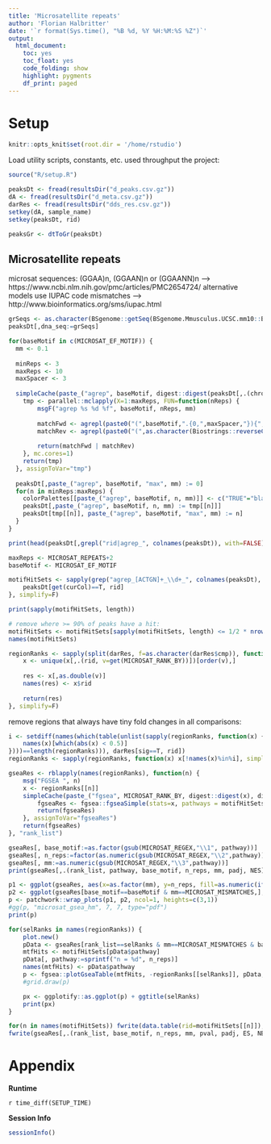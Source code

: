 ```yaml
---
title: 'Microsatellite repeats' 
author: 'Florian Halbritter'
date: '`r format(Sys.time(), "%B %d, %Y %H:%M:%S %Z")`'
output:
  html_document: 
    toc: yes
    toc_float: yes
    code_folding: show
    highlight: pygments
    df_print: paged
---
```


# Setup

```r
knitr::opts_knit$set(root.dir = '/home/rstudio')
```

Load utility scripts, constants, etc. used throughput the project:

```r
source("R/setup.R")
```

```r
peaksDt <- fread(resultsDir("d_peaks.csv.gz"))
dA <- fread(resultsDir("d_meta.csv.gz"))
darRes <- fread(resultsDir("dds_res.csv.gz"))
setkey(dA, sample_name)
setkey(peaksDt, rid)

peaksGr <- dtToGr(peaksDt)
```




## Microsatellite repeats

microsat sequences: (GGAA)n, (GGAAN)n or (GGAANN)n 
 --> https://www.ncbi.nlm.nih.gov/pmc/articles/PMC2654724/
 alternative models use IUPAC code mismatches 
 --> http://www.bioinformatics.org/sms/iupac.html


```r
grSeqs <- as.character(BSgenome::getSeq(BSgenome.Mmusculus.UCSC.mm10::BSgenome.Mmusculus.UCSC.mm10, peaksGr))
peaksDt[,dna_seq:=grSeqs]

for(baseMotif in c(MICROSAT_EF_MOTIF)) {
  mm <- 0.1
  
  minReps <- 3
  maxReps <- 10
  maxSpacer <- 3
  
  simpleCache(paste_("agrep", baseMotif, digest::digest(peaksDt[,.(chrom,start,end,rid)]), maxReps, maxSpacer, mm), {
  	tmp <- parallel::mclapply(X=1:maxReps, FUN=function(nReps) {
  		msgF("agrep %s %d %f", baseMotif, nReps, mm)
  		
  		matchFwd <- agrepl(paste0("(",baseMotif,".{0,",maxSpacer,"}){",nReps,",}"), grSeqs, max.distance=mm, fixed=FALSE)
  		matchRev <- agrepl(paste0("(",as.character(Biostrings::reverseComplement(Biostrings::DNAString(baseMotif))),".{0,",maxSpacer,"}){",nReps,",}"), grSeqs, max.distance=mm, fixed=FALSE)
  		
  		return(matchFwd | matchRev)
  	}, mc.cores=1)
  	return(tmp)
  }, assignToVar="tmp")
  
  peaksDt[,paste_("agrep", baseMotif, "max", mm) := 0]		
  for(n in minReps:maxReps) {
  	colorPalettes[[paste_("agrep", baseMotif, n, mm)]] <- c("TRUE"="black","FALSE"=NA)
  	peaksDt[,paste_("agrep", baseMotif, n, mm) := tmp[[n]]]	
  	peaksDt[tmp[[n]], paste_("agrep", baseMotif, "max", mm) := n]	
  }
}

print(head(peaksDt[,grepl("rid|agrep_", colnames(peaksDt)), with=FALSE]))
```



```r
maxReps <- MICROSAT_REPEATS+2
baseMotif <- MICROSAT_EF_MOTIF

motifHitSets <- sapply(grep("agrep_[ACTGN]+_\\d+_", colnames(peaksDt), value=T), function(curCol) {
	peaksDt[get(curCol)==T, rid]
}, simplify=F)

print(sapply(motifHitSets, length))

# remove where >= 90% of peaks have a hit:
motifHitSets <- motifHitSets[sapply(motifHitSets, length) <= 1/2 * nrow(peaksDt)]
names(motifHitSets)
```

```r
regionRanks <- sapply(split(darRes, f=as.character(darRes$cmp)), function(x) {
	x <- unique(x[,.(rid, v=get(MICROSAT_RANK_BY))])[order(v),]
	
	res <- x[,as.double(v)]
	names(res) <- x$rid
	
	return(res)
}, simplify=F)
```


remove regions that always have tiny fold changes in all comparisons:

```r
i <- setdiff(names(which(table(unlist(sapply(regionRanks, function(x) {
	names(x)[which(abs(x) < 0.5)]
})))==length(regionRanks))), darRes[sig==T, rid])
regionRanks <- sapply(regionRanks, function(x) x[!names(x)%in%i], simplify=F)
```

```r
gseaRes <- rblapply(names(regionRanks), function(n) {
	msg("FGSEA ", n)
	x <- regionRanks[[n]]
	simpleCache(paste_("fgsea", MICROSAT_RANK_BY, digest::digest(x), digest::digest(motifHitSets)), {
		fgseaRes <- fgsea::fgseaSimple(stats=x, pathways = motifHitSets, nperm=1000, nproc=48)	
		return(fgseaRes)
	}, assignToVar="fgseaRes")
	return(fgseaRes)
}, "rank_list")
```

```r
gseaRes[, base_motif:=as.factor(gsub(MICROSAT_REGEX,"\\1", pathway))] 
gseaRes[, n_reps:=factor(as.numeric(gsub(MICROSAT_REGEX,"\\2",pathway)), levels=0:maxReps)]
gseaRes[, mm:=as.numeric(gsub(MICROSAT_REGEX,"\\3",pathway))]
print(gseaRes[,.(rank_list, pathway, base_motif, n_reps, mm, padj, NES)][order(-abs(NES)),])
```

```r
p1 <- ggplot(gseaRes, aes(x=as.factor(mm), y=n_reps, fill=as.numeric(ifelse(padj<=0.05, NES, NA)))) + geom_tile() + cowplot::theme_cowplot() + facet_grid(base_motif~rank_list) + scale_fill_gradient2(guide=F) + xlab("Number of mismatches allowed") + ylab("Number of repeats") + theme(panel.border=element_rect(colour="black", fill=NA), legend.position="bottom", axis.line=element_blank()) 
p2 <- ggplot(gseaRes[base_motif==baseMotif & mm==MICROSAT_MISMATCHES,], aes(y=rank_list, x=n_reps, fill=as.numeric(ifelse(padj<=0.05, NES, NA)))) + geom_tile() + cowplot::theme_cowplot() + scale_fill_gradient2() + ylab(NULL) + xlab("Number of repeats") + theme(panel.border=element_rect(colour="black", fill=NA), legend.position="bottom", axis.line=element_blank()) + geom_text(aes(label=pToSig(padj, "n.s.")), hjust=0.5, vjust=0.5) + ggtitle(baseMotif)
p <- patchwork::wrap_plots(p1, p2, ncol=1, heights=c(3,1))
#gg(p, "microsat_gsea_hm", 7, 7, type="pdf")
print(p)
```


```r
for(selRanks in names(regionRanks)) {
	plot.new()
	pData <- gseaRes[rank_list==selRanks & mm==MICROSAT_MISMATCHES & base_motif==baseMotif, ][order(abs(pval)),]
	mtfHits <- motifHitSets[pData$pathway]
	pData[, pathway:=sprintf("n = %d", n_reps)]
	names(mtfHits) <- pData$pathway
	p <- fgsea::plotGseaTable(mtfHits, -regionRanks[[selRanks]], pData, colwidths=c(1,3,0.8,1.2,1.2), gseaParam=1, render=F)
	#grid.draw(p)

	px <- ggplotify::as.ggplot(p) + ggtitle(selRanks)
	print(px)
}
```






```r
for(n in names(motifHitSets)) fwrite(data.table(rid=motifHitSets[[n]]), file=resultsDir(n, ".csv.gz"))
fwrite(gseaRes[,.(rank_list, base_motif, n_reps, mm, pval, padj, ES, NES)], file=resultsDir("gsea.csv.gz"))
```





# Appendix

**Runtime**

`r time_diff(SETUP_TIME)`

**Session Info**

```r
sessionInfo()
```
